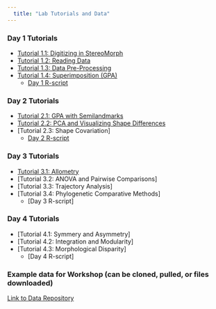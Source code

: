 ```yaml
---
  title: "Lab Tutorials and Data"
---
```


### Day 1 Tutorials
- [Tutorial 1.1: Digitizing in StereoMorph](https://geomorphR.github.io/GMcourse/Labs/01.1-Digitizing-StereoMorph.html)
- [Tutorial 1.2: Reading Data](https://geomorphR.github.io/GMcourse/Labs/01.2-ReadData.html)
- [Tutorial 1.3: Data Pre-Processing](https://geomorphR.github.io/GMcourse/Labs/01.3-DataPreProcessing.html)
- [Tutorial 1.4: Superimposition (GPA)](https://geomorphR.github.io/GMcourse/Labs/01.4-GPA.html)
    - [Day 1 R-script](https://geomorphR.github.io/GMcourse/Labs/Day01-RCode.R)

### Day 2 Tutorials
- [Tutorial 2.1: GPA with Semilandmarks](https://geomorphR.github.io/GMcourse/Labs/02.1-GPA-Semilandmarks.html) 
- [Tutorial 2.2: PCA and Visualizing Shape Differences](https://geomorphR.github.io/GMcourse/Labs/02.2-PCA-VisShapeDiff.html) 
- [Tutorial 2.3: Shape Covariation] 
    - [Day 2 R-script](https://geomorphR.github.io/GMcourse/Labs/Day02-RCode.R) 

### Day 3 Tutorials
- [Tutorial 3.1: Allometry](https://geomorphR.github.io/GMcourse/Labs/03.1-Allometry.html) 
- [Tutorial 3.2: ANOVA and Pairwise Comparisons] 
- [Tutorial 3.3: Trajectory Analysis] 
- [Tutorial 3.4: Phylogenetic Comparative Methods] 
    - [Day 3 R-script] 

### Day 4 Tutorials
- [Tutorial 4.1: Symmery and Asymmetry] 
- [Tutorial 4.2: Integration and Modularity] 
- [Tutorial 4.3: Morphological Disparity] 
    - [Day 4 R-script] 

### Example data for Workshop (can be cloned, pulled, or files downloaded)
[Link to Data Repository](https://github.com/geomorphR/geomorphR.github.io/tree/main/GMcourse/Labs/Data)
